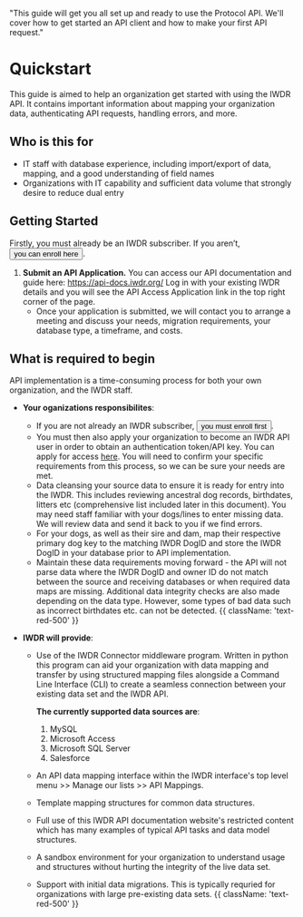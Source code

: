   "This guide will get you all set up and ready to use the Protocol API. We'll cover how to get started an API client and how to make your first API request."

# Quickstart

This guide is aimed to help an organization get started with using the IWDR API.
It contains important information about mapping your organization data,
authenticating API requests, handling errors, and more.

## Who is this for

- IT staff with database experience, including import/export of data, mapping, and a good understanding of field names
- Organizations with IT capability and sufficient data volume that strongly desire to reduce dual entry

## Getting Started
Firstly, you must already be an IWDR subscriber. If you aren’t, <Button href="https://www.iwdr.org/enrollment-request/" target="_blank" variant="text" className="fill-emerald-500">you can enroll here</Button>.
1. **Submit an API Application.** You can access our API documentation and guide here: https://api-docs.iwdr.org/  Log in with your existing IWDR details and you will see the API Access Application link in the top right corner of the page.
    - Once your application is submitted, we will contact you to arrange a meeting and discuss your needs, migration requirements, your database type, a timeframe, and costs.

## What is required to begin

API implementation is a time-consuming process for both your own organization, and the IWDR staff.

- **Your oganizations responsibilites**:

  - If you are not already an IWDR subscriber,  <Button href="https://www.iwdr.org/enrollment-request/" target="_blank" variant="text" className="fill-emerald-500">you must enroll first</Button>.
  - You must then also apply your organization to become an IWDR API user in order to obtain an authentication token/API key. You can apply
    for access [here](/token-application). You will need to confirm your specific requirements from this process, so we can be sure your needs are met.
  - Data cleansing your source data to ensure it is ready for entry into the IWDR. This includes reviewing ancestral dog records,
    birthdates, litters etc (comprehensive list included later in this document). You may need staff familiar with your dogs/lines
    to enter missing data. We will review data and send it back to you if we find errors.
  - For your dogs, as well as their sire and dam, map their respective primary dog key to the matching IWDR DogID and store the IWDR
    DogID in your database prior to API implementation.
  - Maintain these data requirements moving forward - the API will not parse data where the IWDR DogID and owner ID do not match
    between the source and receiving databases or when required data maps are missing. Additional data integrity checks are also made
    depending on the data type. However, some types of bad data such as incorrect birthdates etc. can not be detected. {{ className: 'text-red-500' }}

- **IWDR will provide**:

  - Use of the IWDR Connector middleware program. Written in python this program can aid your organization with data mapping and
    transfer by using structured mapping files alongside a Command Line Interface (CLI) to create a seamless connection between
    your existing data set and the IWDR API. 
    
    **The currently supported data sources are**:
    1. MySQL
    2. Microsoft Access
    3. Microsoft SQL Server
    4. Salesforce
  - An API data mapping interface within the IWDR interface's top level menu >> Manage our lists >> API Mappings.
  - Template mapping structures for common data structures.
  - Full use of this IWDR API documentation website's restricted content which has many examples of typical API tasks and data model structures.
  - A sandbox environment for your organization to understand usage and structures without hurting the integrity of the live data set.
  - Support with initial data migrations. This is typically requried for organizations with large pre-existing data sets. {{ className: 'text-red-500' }}
